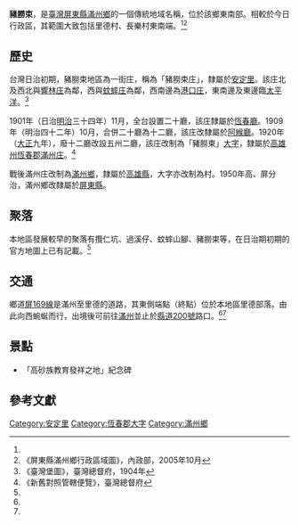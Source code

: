 {{noteTA　
|1 = zh-cn:庄; zh-hk:庄; zh-tw:庄;
}}
'''豬朥束'''，是[[臺灣|臺灣]][[屏東縣|屏東縣]][[滿州鄉|滿州鄉]]的一個傳統地域名稱，位於該鄉東南部。相較於今日行政區，其範圍大致包括里德村、長樂村東南端。<ref name="臺灣堡圖"/><ref name="滿州鄉地圖">《屏東縣滿州鄉行政區域圖》，內政部，2005年10月</ref>

==歷史==
台灣日治初期，豬朥束地區為一街庄，稱為「豬朥束庄」，隸屬於[[安定里_(屏東縣堡里)|安定里]]。該庄北及西北與[[響林庄|響林庄]]為鄰，西與[[蚊蟀庄|蚊蟀庄]]為鄰，西南邊為[[港口_(屏東縣)|港口庄]]，東南邊及東邊臨[[太平洋|太平洋]]。<ref name="臺灣堡圖">《臺灣堡圖》，臺灣總督府，1904年</ref>

1901年（日治[[明治|明治]]三十四年）11月，全台設置二十廳，該庄隸屬於[[恆春廳|恆春廳]]。1909年（明治四十二年）10月，合併二十廳為十二廳，該庄改隸屬於[[阿緱廳|阿緱廳]]。1920年（[[大正|大正]]九年），廢十二廳改設五州二廳，該庄改制為「豬朥束」[[大字|大字]]，隸屬於[[高雄州|高雄州]][[恆春郡|恆春郡]][[滿州庄|滿州庄]]。<ref>《新舊對照管轄便覽》，臺灣總督府</ref>

戰後滿州庄改制為[[滿州鄉|滿州鄉]]，隸屬於[[高雄縣|高雄縣]]，大字亦改制為村。1950年高、屏分治，滿州鄉改隸屬於[[屏東縣|屏東縣]]。

==聚落==
本地區發展較早的聚落有攬仁坑、過溪仔、蚊蟀山腳、豬朥束等，在日治期初期的官方地圖上已有記載。<ref name="臺灣堡圖"/>

==交通==
鄉道[[屏169線|屏169線]]是滿州至里德的道路，其東側端點（終點）位於本地區里德部落。由此向西蜿蜒而行，出境後可前往[[滿州_(大字)|滿州]]並止於[[縣道200號|縣道200號]]路口。<ref name="臺灣堡圖"/><ref name="滿州鄉地圖"/>

==景點==
*「高砂族教育發祥之地」紀念碑

==參考文獻==
{{reflist}}

{{恆春郡}}

[[Category:安定里|Category:安定里]]
[[Category:恆春郡大字|Category:恆春郡大字]]
[[Category:滿州鄉|Category:滿州鄉]]